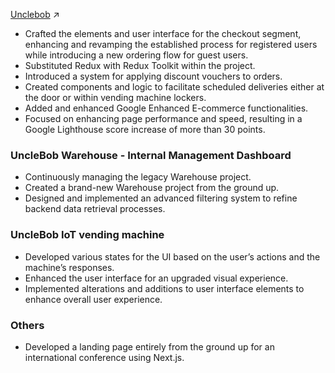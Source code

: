 [Unclebob](https://unclebob.ro) ↗

- Crafted the elements and user interface for the checkout segment, enhancing and revamping the established process for registered users while introducing a new ordering flow for guest users.
- Substituted Redux with Redux Toolkit within the project.
- Introduced a system for applying discount vouchers to orders.
- Created components and logic to facilitate scheduled deliveries either at the door or within vending machine lockers.
- Added and enhanced Google Enhanced E-commerce functionalities.
- Focused on enhancing page performance and speed, resulting in a Google Lighthouse score increase of more than 30 points.

### UncleBob Warehouse - Internal Management Dashboard

- Continuously managing the legacy Warehouse project.
- Created a brand-new Warehouse project from the ground up.
- Designed and implemented an advanced filtering system to refine backend data retrieval processes.

### UncleBob IoT vending machine

- Developed various states for the UI based on the user’s actions and the machine’s responses.
- Enhanced the user interface for an upgraded visual experience.
- Implemented alterations and additions to user interface elements to enhance overall user experience.

### Others

- Developed a landing page entirely from the ground up for an international conference using Next.js.
